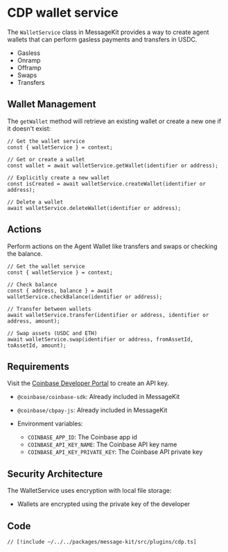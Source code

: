 # CDP wallet service

The `WalletService` class in MessageKit provides a way to create agent wallets that can perform gasless payments and transfers in USDC.

- Gasless
- Onramp
- Offramp
- Swaps
- Transfers

## Wallet Management

The `getWallet` method will retrieve an existing wallet or create a new one if it doesn't exist:

```tsx
// Get the wallet service
const { walletService } = context;

// Get or create a wallet
const wallet = await walletService.getWallet(identifier or address);

// Explicitly create a new wallet
const isCreated = await walletService.createWallet(identifier or address);

// Delete a wallet
await walletService.deleteWallet(identifier or address);
```

## Actions

Perform actions on the Agent Wallet like transfers and swaps or checking the balance.

```tsx
// Get the wallet service
const { walletService } = context;

// Check balance
const { address, balance } = await walletService.checkBalance(identifier or address);

// Transfer between wallets
await walletService.transfer(identifier or address, identifier or address, amount);

// Swap assets (USDC and ETH)
await walletService.swap(identifier or address, fromAssetId, toAssetId, amount);
```

## Requirements

Visit the [Coinbase Developer Portal](https://developer.coinbase.com/) to create an API key.

- `@coinbase/coinbase-sdk`: Already included in MessageKit
- `@coinbase/cbpay-js`: Already included in MessageKit

- Environment variables:
  - `COINBASE_APP_ID`: The Coinbase app id
  - `COINBASE_API_KEY_NAME`: The Coinbase API key name
  - `COINBASE_API_KEY_PRIVATE_KEY`: The Coinbase API private key

## Security Architecture

The WalletService uses encryption with local file storage:

- Wallets are encrypted using the private key of the developer

## Code

```tsx [plugins/cdp.ts]
// [!include ~/../../packages/message-kit/src/plugins/cdp.ts]
```
